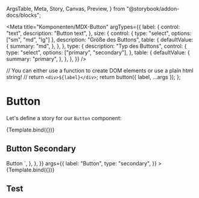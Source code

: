   ArgsTable,
  Meta,
  Story,
  Canvas,
  Preview,
} from "@storybook/addon-docs/blocks";


<Meta
  title="Komponenten/MDX-Button"
  argTypes={{
    label: {
      control: "text",
      description: "Button text",
    },
    size: {
      control: { type: "select", options: ["sm", "md", "lg"] },
      description: "Größe des Buttons",
      table: {
        defaultValue: {
          summary: "md",
        },
      },
    },
    type: {
      description: "Typ des Buttons",
      control: {
        type: "select",
        options: ["primary", "secondary"],
      },
      table: {
        defaultValue: {
          summary: "primary",
        },
      },
    },
  }}
/>

  // You can either use a function to create DOM elements or use a plain html string!
  // return `<div>${label}</div>`;
  return button({ label, ...args });
};

# Button

Let's define a story for our `Button` component:

<Preview withToolbar>
  <Story
    name="Primary"
    args={{
      label: "Button",
    }}
  >
    {Template.bind({})}
  </Story>
</Preview>

<ArgsTable story="Primary" />

## Button Secondary

<Canvas>
  <Story
    name="Secondary"
    parameters={{
      docs: {
        source: {
          code: `
<Button class="storybook-button storybook-button--secondary">Button</button>
        `,
        },
      },
    }}
    args={{
      label: "Button",
      type: "secondary",
    }}
  >
    {Template.bind({})}
  </Story>
</Canvas>

## Test
